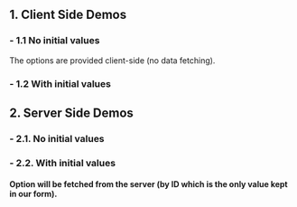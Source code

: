 
<Meta title="Components/SearchableSelect" />
<Title>SearchableSelect Examples</Title>

## 1. Client Side Demos

### - 1.1 No initial values

The options are provided client-side (no data fetching).

<SearchableSelectInForm />

### - 1.2 With initial values

<SearchableSelectInForm initialSelectValue="1" />

## 2. Server Side Demos

### - 2.1. No initial values

<SearchableSelectServersideInForm />

### - 2.2. With initial values

#### Option will be fetched from the server (by ID which is the only value kept in our form).

<SearchableSelectServersideInForm initialSelectValue="58219a6f-58bb-4e07-8b15-db12c0611178" />
